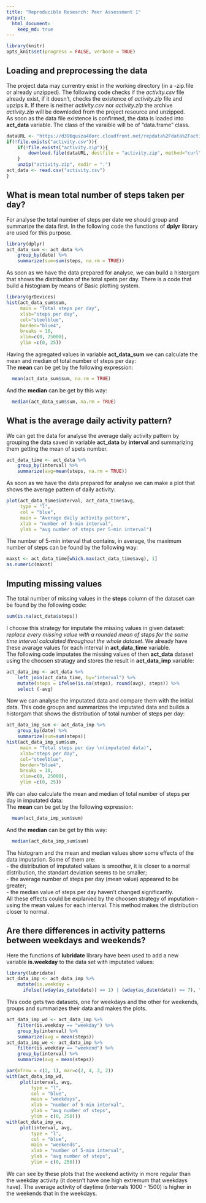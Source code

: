 ```yaml
---
title: "Reproducible Research: Peer Assessment 1"
output: 
  html_document:
    keep_md: true
---
```


```r
library(knitr)
opts_knit$set(progress = FALSE, verbose = TRUE)
```

## Loading and preprocessing the data
The project data may currentry exist in the working directory (in a -zip.file or already unzipped). The following code checks if the *activity.csv* file already exist, if it doesn't, checks the existence of *activity.zip* file and upzips it. If there is neither *activity.csv* nor *activity.zip* the archive *activity.zip* will be downloded from the project resource and unzipped.  
As soon as the data file existence is confirmed, the data is loaded into **act_data** variable. The class of the varaible will be of "data.frame" class.  
```r
dataURL <- "https://d396qusza40orc.cloudfront.net/repdata%2Fdata%2Factivity.zip"
if(!file.exists("activity.csv")){
    if(!file.exists("activity.zip")){
        download.file(dataURL, destfile = "activity.zip", method="curl")
    }
    unzip("activity.zip", exdir = ".")
act_data <- read.csv("activity.csv")
}  
```
## What is mean total number of steps taken per day?
For analyse the total number of steps per date we should group and summarize the data first. In the following code the functions of **dplyr** library are used for this purpose.
```r

library(dplyr)
act_data_sum <- act_data %>% 
    group_by(date) %>% 
    summarize(sum=sum(steps, na.rm = TRUE))
```
As soon as we have the data prepared for analyse, we can build a historgam that shows the distribution of the total spets per day. There is a code that build a histogram by means of Basic plotting system.  
```r
library(grDevices)
hist(act_data_sum$sum, 
     main = "Total steps per day", 
     xlab="steps per day", 
     col="steelblue", 
     border="blue4", 
     breaks = 10, 
     xlim=c(0, 25000),
     ylim =c(0, 25))
```  

Having the agregated values in variable **act_data_sum** we can calculate the mean and median of total number of steps per day:  
The **mean** can be get by the following expression:
```r
  mean(act_data_sum$sum, na.rm = TRUE)
```
And the **median** can be get by this way:
```r
  median(act_data_sum$sum, na.rm = TRUE)
```

## What is the average daily activity pattern?
We can get the data for analyse the average daily activity pattern by grouping the data saved in variable **act_data** by **interval** and summarizing them getting the mean of spets number.
```r
act_data_time <- act_data %>% 
    group_by(interval) %>% 
    summarize(avg=mean(steps, na.rm = TRUE))
```
As soon as we have the data prepared for analyse we can make a plot that shows the average pattern of daily activity:  
```r
plot(act_data_time$interval, act_data_time$avg, 
     type = "l",
     col = "blue",
     main = "Average daily activity pattern", 
     xlab = "number of 5-min interval", 
     ylab = "avg number of steps per 5-min interval")
```

The number of 5-min interval that contains, in average, the maximum number of steps can be found by the following way:
```r
maxst <- act_data_time[which.max(act_data_time$avg), 1]
as.numeric(maxst)
```
## Imputing missing values
The total number of missing values in the **steps** column of the dataset can be found by the following code:
```r
sum(is.na(act_data$steps))
```
I choose this strategy for imputate the missing values in given dataset: *replace every missing value with a rounded mean of steps for the same time interval calculated throughout the whole dataset*. We already have these avarage values for each interval in **act_data_time** variable.  
The following code imputates the missing values of then **act_data** dataset using the choosen stratagy and stores the result in **act_data_imp** variable:
```r
act_data_imp <- act_data %>% 
    left_join(act_data_time, by="interval") %>% 
    mutate(steps = ifelse(is.na(steps), round(avg), steps)) %>%
    select (-avg)
```
Now we can analyse the imputated data and compare them with the initial data. This code groups and summarizes the imputated data and builds a historgam that shows the distribution of total number of steps per day:
```r
act_data_imp_sum <- act_data_imp %>% 
    group_by(date) %>% 
    summarize(sum=sum(steps))
hist(act_data_imp_sum$sum, 
     main = "Total steps per day \n(imputated data)", 
     xlab="steps per day", 
     col="steelblue", 
     border="blue4", 
     breaks = 10, 
     xlim=c(0, 25000),
     ylim =c(0, 25))
```

We can also calculate the mean and median of total number of steps per day in imputated data:  
The **mean** can be get by the following expression:
```r
  mean(act_data_imp_sum$sum)
```
And the **median** can be get by this way:
```r
  median(act_data_imp_sum$sum)
```
The histogram and the mean and median values show some effects of the data imputation. Some of them are:  
- the distribution of imputated values is smoother, it is closer to a normal distribution, the standart deviation seems to be smaller;  
- the average number of steps per day (mean value)  appeared to be greater;  
- the median value of steps per day haven't changed significantly.  
All these effects could be explanied by the choosen strategy of imputation - using the mean values for each interval. This method makes the distribution closer to normal.

## Are there differences in activity patterns between weekdays and weekends?
Here the functions of **lubridate** library have been used to add a new variable **is.weekday** to the data set with imputated values:
```r
library(lubridate)
act_data_imp <- act_data_imp %>% 
    mutate(is.weekday = 
      ifelse((wday(as_date(date)) == 1) | (wday(as_date(date)) == 7), "weekend", "weekday"))
```
This code gets two datasets, one for weekdays and the other for weekends, groups and summarizes their data and makes the plots. 
```r
act_data_imp_wd <- act_data_imp %>%
    filter(is.weekday == "weekday") %>%
    group_by(interval) %>% 
    summarize(avg = mean(steps))
act_data_imp_we <- act_data_imp %>%
    filter(is.weekday == "weekend") %>%
    group_by(interval) %>% 
    summarize(avg = mean(steps))

par(mfrow = c(2, 1), mar=c(2, 4, 2, 2))
with(act_data_imp_wd, 
     plot(interval, avg, 
         type = "l",
         col = "blue",
         main = "weekdays", 
         xlab = "number of 5-min interval", 
         ylab = "avg number of steps",
         ylim = c(0, 250)))
with(act_data_imp_we, 
     plot(interval, avg, 
         type = "l",
         col = "blue",
         main = "weekends", 
         xlab = "number of 5-min interval", 
         ylab = "avg number of steps",
         ylim = c(0, 250)))
```

We can see by these plots that the weekend activity in more regular than the weekday activity (it doesn't have one high extremum that weekdays have). The average activity of daytime (intervals 1000 - 1500) is higher in the weekends that in the weekdays.


